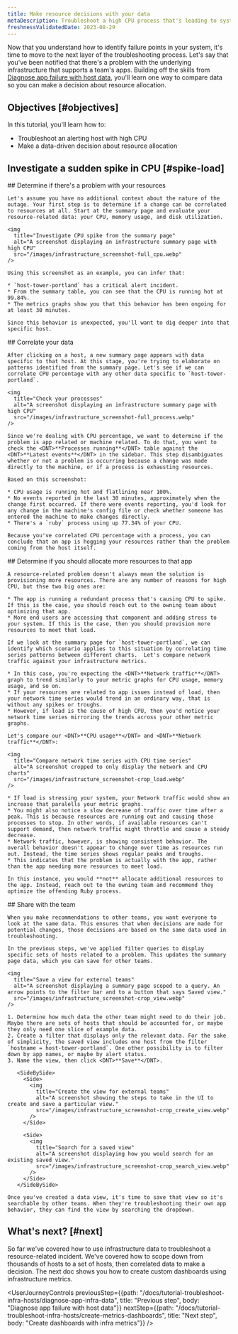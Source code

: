 ```yaml
---
title: Make resource decisions with your data
metaDescription: Troubleshoot a high CPU process that's leading to system outages.
freshnessValidatedDate: 2023-08-29
---
```


Now that you understand how to identify failure points in your system, it's time to move to the next layer of the troubleshooting process. Let's say that you've been notified that there's a problem with the underlying infrastructure that supports a team's apps. Building off the skills from [Diagnose app failure with host data](/docs/tutorial-diagnose-infra-bottlenecks/diagnose-app-infra-data), you'll learn one way to compare data so you can make a decision about resource allocation.

## Objectives [#objectives]

In this tutorial, you'll learn how to:

* Troubleshoot an alerting host with high CPU
* Make a data-driven decision about resource allocation

## Investigate a sudden spike in CPU [#spike-load]

<Steps>
  <Step>
    ## Determine if there's a problem with your resources

    Let's assume you have no additional context about the nature of the outage. Your first step is to determine if a change can be correlated to resources at all. Start at the summary page and evaluate your resource-related data: your CPU, memory usage, and disk utilization.

    <img
      title="Investigate CPU spike from the summary page"
      alt="A screenshot displaying an infrastructure summary page with high CPU"
      src="/images/infrastructure_screenshot-full_cpu.webp"
    />

    Using this screenshot as an example, you can infer that:

    * `host-tower-portland` has a critical alert incident.
    * From the summary table, you can see that the CPU is running hot at 99.84%.
    * The metrics graphs show you that this behavior has been ongoing for at least 30 minutes.

    Since this behavior is unexpected, you'll want to dig deeper into that specific host.
  </Step>

  <Step>
    ## Correlate your data

    After clicking on a host, a new summary page appears with data specific to that host. At this stage, you're trying to elaborate on patterns identified from the summary page. Let's see if we can correlate CPU percentage with any other data specific to `host-tower-portland`.

    <img
      title="Check your processes"
      alt="A screenshot displaying an infrastructure summary page with high CPU"
      src="/images/infrastructure_screenshot-full_process.webp"
    />

    Since we're dealing with CPU percentage, we want to determine if the problem is app related or machine related. To do that, you want to check the <DNT>**Processes running**</DNT> table against the <DNT>**Latest events**</DNT> in the sidebar. This step disambiguates whether or not a problem is occurring because a change was made directly to the machine, or if a process is exhausting resources.

    Based on this screenshot:

    * CPU usage is running hot and flatlining near 100%.
    * No events reported in the last 30 minutes, approximately when the change first occurred. If there were events reporting, you'd look for any change in the machine's config file or check whether someone has entered the machine to make changes directly.
    * There's a `ruby` process using up 77.34% of your CPU.

    Because you've correlated CPU percentage with a process, you can conclude that an app is hogging your resources rather than the problem coming from the host itself.
  </Step>

  <Step>
    ## Determine if you should allocate more resources to that app

    A resource-related problem doesn't always mean the solution is provisioning more resources. There are any number of reasons for high CPU, but thse two big ones are:

    * The app is running a redundant process that's causing CPU to spike. If this is the case, you should reach out to the owning team about optimizing that app.
    * More end users are accessing that component and adding stress to your system. If this is the case, then you should provision more resources to meet that load.

    If we look at the summary page for `host-tower-portland`, we can identify which scenario applies to this situation by correlating time series patterns between different charts.  Let's compare network traffic against your infrastructure metrics.

    * In this case, you're expecting the <DNT>**Network traffic**</DNT> graph to trend similarly to your metric graphs for CPU usage, memory usage, and so on.
    * If your resources are related to app issues instead of load, then your network time series would trend in an ordinary way, that is without any spikes or troughs.
    * However, if load is the cause of high CPU, then you'd notice your network time series mirroring the trends across your other metric graphs.

    Let's compare our <DNT>**CPU usage**</DNT> and <DNT>**Network traffic**</DNT>:

    <img
      title="Compare network time series with CPU time series"
      alt="A screenshot cropped to only display the network and CPU charts"
      src="/images/infrastructure_screenshot-crop_load.webp"
    />

    * If load is stressing your system, your Network traffic would show an increase that paralells your metric graphs.
    * You might also notice a slow decrease of traffic over time after a peak. This is because resources are running out and causing those processes to stop. In other words, if available resources can't support demand, then network traffic might throttle and cause a steady decrease.
    * Network traffic, however, is showing consistent behavior. The overall behavior doesn't appear to change over time as resources run out. Instead, the time series shows regular peaks and troughs.
    * This indicates that the problem is actually with the app, rather than the app needing more resources to meet load.

    In this instance, you would **not** allocate additional resources to the app. Instead, reach out to the owning team and recommend they optimize the offending Ruby process.
  </Step>

  <Step>
    ## Share with the team

    When you make recommendations to other teams, you want everyone to look at the same data. This ensures that when decisions are made for potential changes, those decisions are based on the same data used in troubleshooting.

    In the previous steps, we've applied filter queries to display specific sets of hosts related to a problem. This updates the summary page data, which you can save for other teams.

    <img
      title="Save a view for external teams"
      alt="A screenshot displaying a summary page scoped to a query. An arrow points to the filter bar and to a button that says Saved view."
      src="/images/infrastructure_screenshot-crop_view.webp"
    />

    1. Determine how much data the other team might need to do their job. Maybe there are sets of hosts that should be accounted for, or maybe they only need one slice of example data.
    2. Create a filter that displays only the relevant data. For the sake of simplicity, the saved view includes one host from the filter `hostname = host-tower-portland`. One other possibility is to filter down by app names, or maybe by alert status.
    3. Name the view, then click <DNT>**Save**</DNT>.

       <SideBySide>
         <Side>
           <img
             title="Create the view for external teams"
             alt="A screenshot showing the steps to take in the UI to create and save a particular view."
             src="/images/infrastructure_screenshot-crop_create_view.webp"
           />
         </Side>

         <Side>
           <img
             title="Search for a saved view"
             alt="A screenshot displaying how you would search for an existing saved view."
             src="/images/infrastructure_screenshot-crop_search_view.webp"
           />
         </Side>
       </SideBySide>

    Once you've created a data view, it's time to save that view so it's searchable by other teams. When they're troubleshooting their own app behavior, they can find the view by searching the dropdown.
  </Step>
</Steps>

## What's next? [#next]

So far we've covered how to use infrastructure data to troubleshoot a resource-related incident. We've covered how to scope down from thousands of hosts to a set of hosts, then correlated data to make a decision. The next doc shows you how to create custom dashboards using infrastructure metrics.

<UserJourneyControls
  previousStep={{path: "/docs/tutorial-troubleshoot-infra-hosts/diagnose-app-infra-data", title: "Previous step", body: "Diagnose app failure with host data"}}
  nextStep={{path: "/docs/tutorial-troubleshoot-infra-hosts/create-metrics-dashboards", title: "Next step", body: "Create dashboards with infra metrics"}}
/>
